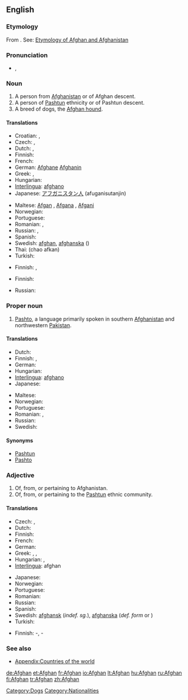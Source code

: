 {{also|afghan}}
==English==

===Etymology===
{{wikipedia}}

From  {{etyl|sa}} {{term|Ashvakan||[[horseman]]|lang=sa}}. See: [[w:List of country name etymologies|Etymology of Afghan and Afghanistan]]

===Pronunciation===
* {{a|UK}} {{IPA|/ˈæfˌgæn/}}, {{SAMPA|/"{f%g{n/}}

===Noun===
{{en-noun}}

# A person from [[Afghanistan]] or of Afghan descent.
# A person of [[Pashtun]] ethnicity or of Pashtun descent.
# A breed of dogs, the [[Afghan hound]].

====Translations====
{{trans-top|person from Afghanistan}}
* Croatian: {{t-|hr|Afganistanac|m}}, {{t-|hr|Afganistanka|f}}
* Czech: {{t-|cs|Afghánec|m}}, {{t-|cs|Afgánec|m}}
* Dutch: {{t-|nl|Afghaan|m}}, {{t-|nl|Afghaanse|f}}
* Finnish: {{t+|fi|afganistanilainen}}
* French: {{t+|fr|Afghan}}
* German: [[Afghane]] {{m}} [[Afghanin]] {{f}}
* Greek: {{t+|el|Αφγανός|m|sc=Grek}}, {{t-|el|Αφγανή|f|sc=Grek}}
* Hungarian: {{t+|hu|afgán}}
* [[Interlingua]]: [[afghano]]
* Japanese: [[アフガニスタン人]] (afuganisutanjin)
{{trans-mid}}
* Maltese: [[Afgan]] {{m}}, [[Afgana]] {{f}}, [[Afgani]] {{p}}
* Norwegian: {{t+|no|afghaner|m}}
* Portuguese: {{t+|pt|afegão}}
* Romanian: {{t-|ro|afgan|m}}, {{t-|ro|afgană|f}}
* Russian: {{t+|ru|афганец|m|sc=Cyrl}}, {{t+|ru|афганка|f|sc=Cyrl}}
* Spanish: {{t+|es|afgano}}
* Swedish: [[afghan]], [[afghanska]] ({{f}})
* Thai: {{Thai|[[ชาวอาฟกัน]]}} (chao afkan)
* Turkish: {{t-|tr|afgan}}
{{trans-bottom}}

{{trans-top|person of Pashtun ethnicity}}
* Finnish: {{t|fi|pataani}}, {{t-|fi|afgaani}}
{{trans-mid}}
{{trans-bottom}}

{{trans-top|Afghan hound}}
* Finnish: {{t+|fi|afgaaninvinttikoira}}
{{trans-mid}}
* Russian: {{t-|ru|афганская борзая|f|tr=afgánskaja borzája|sc=Cyrl}}
{{trans-bottom}}

===Proper noun===
{{en-proper noun}}

# [[Pashto]], a language primarily spoken in southern [[Afghanistan]] and northwestern [[Pakistan]].

====Translations====
{{trans-top|Pashto language}}
* Dutch: {{t-|nl|Afghaans}}
* Finnish: {{t|fi|paštu}}, {{t-|fi|afgaani}}
* German: {{t-|de|Afghanisch}}
* Hungarian: {{t+|hu|afgán}}
* [[Interlingua]]: [[afghano]]
* Japanese: {{t-|ja|アフガニスタン語|tr=afuganisutango|sc=Jpan}}
{{trans-mid}}
* Maltese: {{t-|mt|L-Afgan|xs=Maltese}}
* Norwegian: {{t+|no|afghansk}}
* Portuguese: {{t+|pt|afegão}}
* Romanian: {{t-|ro|afgană|f}}, {{t-|ro|limba afgană}}
* Russian: {{t+|ru|афганский|tr=afgánskij|sc=Cyrl}}
* Swedish: {{t+|sv|afghanska}}
{{trans-bottom}}

====Synonyms====
* [[Pashtun]]
* [[Pashto]]

===Adjective===
{{en-adj|-}}

# Of, from, or pertaining to Afghanistan.
# Of, from, or pertaining to the [[Pashtun]] ethnic community.

====Translations====
{{trans-top|pertaining to Afghanistan}}
* Czech: {{t-|cs|afgánský|m}}, {{t-|cs|afghánský|m}}
* Dutch: {{t-|nl|Afghaans}}
* Finnish: {{t+|fi|afganistanilainen}}
* French: {{t+|fr|afghan}}
* German: {{t+|de|afghanisch}}
* Greek: {{t-|el|αφγανικός|m|sc=Grek}}, {{t-|el|αφγανική|f|sc=Grek}}, {{t-|el|αφγανικό|n|sc=Grek}}
* Hungarian: {{t+|hu|afgán}}, {{t-|hu|afganisztáni}}
* [[Interlingua]]: afghan
{{trans-mid}}
* Japanese: {{t-|ja|アフガニスタンの|tr=afuganisutan no|sc=Jpan}}
* Norwegian: {{t+|no|afghansk}}
* Portuguese: {{t+|pt|afegão}}
* Romanian: {{t-|ro|afgan}}
* Russian: {{t+|ru|афганский|tr=afgánskij|sc=Cyrl}}
* Spanish: {{t+|es|afgano}}
* Swedish: [[afghansk]] (''indef. sg.''), [[afghanska]] (''def. form'' or  {{p}})
* Turkish: {{t-|tr|afgan}}
{{trans-bottom}}

{{trans-top|pertaining to Pashtun}}
* Finnish: {{t|fi|pataani}}-, {{t-|fi|afgaani}}-
{{trans-mid}}
{{trans-bottom}}

===See also===
* [[Appendix:Countries of the world]]

[[Category:Dogs]]
[[Category:Nationalities]]

[[de:Afghan]]
[[et:Afghan]]
[[fr:Afghan]]
[[io:Afghan]]
[[lt:Afghan]]
[[hu:Afghan]]
[[ru:Afghan]]
[[fi:Afghan]]
[[tr:Afghan]]
[[zh:Afghan]]